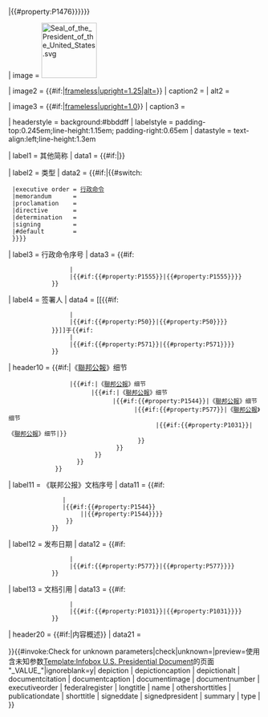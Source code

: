 <includeonly>{{Infobox
| bodystyle = width:25em
| title = {{If empty |{{{name|}}} |{{{shorttitle|}}} |{{PAGENAMEBASE}} }}
| subheaderstyle = font-size:105%;font-weight:bold
| subheader = {{#if:{{{longtitle|}}}|{{{longtitle}}}|{{#if:{{#property:P1476}}|{{#property:P1476}}}}}}

| image = [[File:Seal_of_the_President_of_the_United_States.svg|110px|alt=Seal of the President of the United States]]

| image2 = {{#if:{{{depiction|}}}|[[File:{{{depiction}}}|frameless|upright=1.25|alt={{{depictionalt}}}]]}}
| caption2 = {{{depictioncaption}}}
| alt2 = {{{depictionalt}}}

| image3 = {{#if:{{{documentimage|}}}|[[File:{{{documentimage}}}|frameless|upright=1.0]]}}
| caption3 = {{{documentcaption}}}

| headerstyle = background:#bbddff
| labelstyle = padding-top:0.245em;line-height:1.15em;<!--(modified longitem)
            -->padding-right:0.65em<!--(to ensure sufficient gap between (long/unwrapped) labels and subsequent data on same line)-->
| datastyle = text-align:left;line-height:1.3em

| label1   = 其他简称
|  data1   = {{#if:{{{othershorttitles|}}}|{{{othershorttitles|}}}}}

| label2   = 类型
|  data2   = {{#if:{{{type|}}}|{{#switch:{{lc:{{{type}}}}} 
  |executive order = [[行政命令 (美国)|行政命令]]
  |memorandum      = {{tsl|en|Presidential memorandum|总统备忘录}}
  |proclamation    = {{tsl|en|Presidential proclamation|总统公告}}
  |directive       = {{tsl|en|Presidential directive|总统指令}}
  |determination   = {{tsl|en|Presidential Determination|总统决定}}
  |signing         = {{tsl|en|Signing statement|签署声明}}
  |#default        = <!-- This should be left blank, as the switch is contained in an 'if' function -->
  }}}}

| label3   = 行政命令序号
|  data3   = {{#if:{{{executiveorder|}}}
                  |{{{executiveorder}}}
                  |{{#if:{{#property:P1555}}|{{#property:P1555}}}}
             }}

| label4   = 签署人
|  data4   = [[{{#if:{{{signedpresident|}}}
                  |{{{signedpresident}}}
                  |{{#if:{{#property:P50}}|{{#property:P50}}}}
             }}]]于{{#if:{{{signeddate|}}}
                  |{{{signeddate}}}
                  |{{#if:{{#property:P571}}|{{#property:P571}}}}
             }}

| header10 = {{#if:{{{documentnumber|}}}|《[[聯邦公報]]》细节
                  |{{#if:{{{publicationdate|}}}|《[[聯邦公報]]》细节
                        |{{#if:{{{documentcitation|}}}|《[[聯邦公報]]》细节
                              |{{#if:{{#property:P1544}}|《[[聯邦公報]]》细节
                                    |{{#if:{{#property:P577}}|《[[聯邦公報]]》细节
                                          |{{#if:{{#property:P1031}}|《[[聯邦公報]]》细节|}}
                                     }}
                               }}
                         }}
                    }}
              }}

| label11  = 《联邦公报》文档序号
|  data11  = {{#if:{{{documentnumber|}}}
                |{{URL|https://www.federalregister.gov/d/{{{documentnumber}}}|{{{documentnumber}}}}}
                |{{#if:{{#property:P1544}}
                     |{{URL|https://www.federalregister.gov/d/{{#property:P1544}}|{{#property:P1544}}}}
                 }}
             }}

| label12  = 发布日期
|  data12  = {{#if:{{{publicationdate|}}}
                  |{{{publicationdate}}}
                  |{{#if:{{#property:P577}}|{{#property:P577}}}}
             }}

| label13  = 文档引用
|  data13  = {{#if:{{{documentcitation|}}}
                  |{{{documentcitation}}}
                  |{{#if:{{#property:P1031}}|{{#property:P1031}}}}
             }}

| header20 = {{#if:{{{summary|}}}|内容概述}}
| data21   = {{{summary|}}}

}}</includeonly>{{#invoke:Check for unknown parameters|check|unknown={{main other|[[Category:美国总统档案信息框含未知参数的页面||_VALUE_{{PAGENAME}}]]}}|preview=使用含未知参数[[Template:Infobox U.S. Presidential Document]]的页面 "_VALUE_"|ignoreblank=y| depiction | depictioncaption | depictionalt | documentcitation | documentcaption | documentimage | documentnumber | executiveorder | federalregister | longtitle | name | othershorttitles | publicationdate | shorttitle | signeddate | signedpresident | summary | type | }}<noinclude>{{Documentation}}
</noinclude>